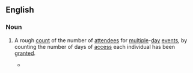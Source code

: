 ==English==

===Noun===
{{en-noun|-}}

# {{lb|en|event organization}} A rough [[count]] of the number of [[attendees]] for [[multiple]]-[[day]] [[events]], by counting the number of days of [[access]] each individual has been [[granted]].
#* {{quote-text|en|year=2002|author=Terrel L. Rhodes|title=The Public Manager Case Book: Making Decisions in a Complex World|page=146|passage=The Hornets had a 27% drop in per game '''turnstile attendance''' during the season, whereas the league's average drop was 2.2%.}}